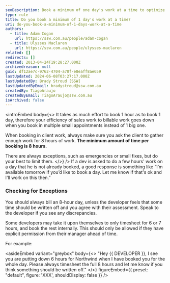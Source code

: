 ```yaml
---
seoDescription: Book a minimum of one day's work at a time to optimize sales efficiency and maximize billable hours.
type: rule
title: Do you book a minimum of 1 day's work at a time?
uri: do-you-book-a-minimum-of-1-days-work-at-a-time
authors:
  - title: Adam Cogan
    url: https://ssw.com.au/people/adam-cogan
  - title: Ulysses Maclaren
    url: https://ssw.com.au/people/ulysses-maclaren
related: []
redirects: []
created: 2013-04-24T19:28:27.000Z
archivedreason: null
guid: df12ae7c-9762-4704-a70f-e8eaff8ae659
lastUpdated: 2024-06-08T03:27:17.000Z
lastUpdatedBy: Brady Stroud [SSW]
lastUpdatedByEmail: bradystroud@ssw.com.au
createdBy: TiagoAraujo
createdByEmail: TiagoAraujo@ssw.com.au
isArchived: false
---
```


<introEmbed
  body={<>
It takes as much effort to book 1 hour as to book 1 day, therefore your efficiency of sales work to billable work goes down when you book in multiple small appointments instead of 1 big one.

When booking in client work, always make sure you ask the client to gather enough work for 8 hours of work. **The minimum amount of time per booking is 8 hours.**

There are always exceptions, such as emergencies or small fixes, but do your best to limit them.
  </>}
/>
If a dev is asked to do a few hours' work on a day that he is not already booked, a good response is something like “I’m available tomorrow if you’d like to book a day. Let me know if that's ok and I'll work on this then.”

### Checking for Exceptions

You should always bill an 8-hour day, unless the developer feels that some time should be written off and you agree with their assessment. Speak to the developer if you see any discrepancies.

Some developers may take it upon themselves to only timesheet for 6 or 7 hours, and book the rest internally. This should only be allowed if they have explicit permission from their manager ahead of time.

For example:

<asideEmbed
  variant="greybox"
  body={<>
    "Hey &#123;&#123; DEVELOPER &#125;&#125;, I see you are putting down 6 hours for Northwind when I have booked you for the whole day. Please always timesheet the full 8 hours and let me know if you think something should be written off."
  </>}
  figureEmbed={{
    preset: "default",
    figure: 'XXX',
    shouldDisplay: false
  }}
/>
